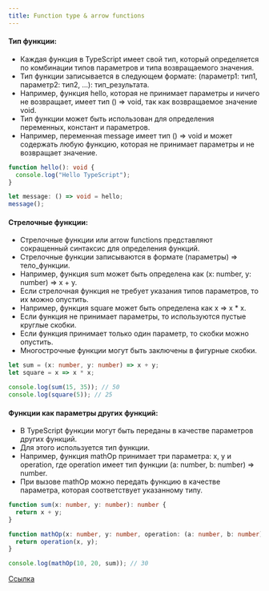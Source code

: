 ```yaml
---
title: Function type & arrow functions
---
```


#### Тип функции:

- Каждая функция в TypeScript имеет свой тип, который определяется по комбинации типов параметров и типа возвращаемого значения.
- Тип функции записывается в следующем формате: (параметр1: тип1, параметр2: тип2, ...): тип_результата.
- Например, функция hello, которая не принимает параметры и ничего не возвращает, имеет тип () => void, так как возвращаемое значение void.
- Тип функции может быть использован для определения переменных, констант и параметров.
- Например, переменная message имеет тип () => void и может содержать любую функцию, которая не принимает параметры и не возвращает значение.

```typescript
function hello(): void {
  console.log("Hello TypeScript");
}

let message: () => void = hello;
message();
```

#### Стрелочные функции:

- Стрелочные функции или arrow functions представляют сокращенный синтаксис для определения функций.
- Стрелочные функции записываются в формате (параметры) => тело_функции.
- Например, функция sum может быть определена как (x: number, y: number) => x + y.
- Если стрелочная функция не требует указания типов параметров, то их можно опустить.
- Например, функция square может быть определена как x => x * x.
- Если функция не принимает параметры, то используются пустые круглые скобки.
- Если функция принимает только один параметр, то скобки можно опустить.
- Многострочные функции могут быть заключены в фигурные скобки.

```typescript
let sum = (x: number, y: number) => x + y;
let square = x => x * x;

console.log(sum(15, 35)); // 50
console.log(square(5)); // 25
```

#### Функции как параметры других функций:

- В TypeScript функции могут быть переданы в качестве параметров других функций.
- Для этого используется тип функции.
- Например, функция mathOp принимает три параметра: x, y и operation, где operation имеет тип функции (a: number, b: number) => number.
- При вызове mathOp можно передать функцию в качестве параметра, которая соответствует указанному типу.

```typescript
function sum(x: number, y: number): number {
  return x + y;
}

function mathOp(x: number, y: number, operation: (a: number, b: number) => number): number {
  return operation(x, y);
}

console.log(mathOp(10, 20, sum)); // 30
```

[Ccылка](https://metanit.com/web/typescript/2.2.php)